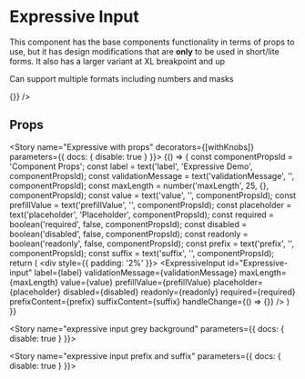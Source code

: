 
<Meta title="Components/Input/ExpressiveInput" component={ExpressiveInput} />

# Expressive Input

This component has the base components functionality in terms of props to use, but it has design modifications that are **only** to be used in short/lite forms. It also has a larger variant at XL breakpoint and up

Can support multiple formats including numbers and masks



<Preview>
  <Story name="Expressive">
    <div style={{ padding: '2%' }}>
      <ExpressiveInput
        label="Label"
        id="Expressive-input-one"
        placeholder="Placeholder"
        required={false}
        handleChange={() => {}}
      />
    </div>
  </Story>
</Preview>

## Props

<Props of={ExpressiveInput} />

<Story name="Expressive with props" decorators={[withKnobs]} parameters={{ docs: { disable: true } }}>
  {() => {
    const componentPropsId = 'Component Props';
    const label = text('label', 'Expressive Demo', componentPropsId);
    const validationMessage = text('validationMessage', '', componentPropsId);
    const maxLength = number('maxLength', 25, {}, componentPropsId);
    const value = text('value', '', componentPropsId);
    const prefillValue = text('prefillValue', '', componentPropsId);
    const placeholder = text('placeholder', 'Placeholder', componentPropsId);
    const required = boolean('required', false, componentPropsId);
    const disabled = boolean('disabled', false, componentPropsId);
    const readonly = boolean('readonly', false, componentPropsId);
    const prefix = text('prefix', '', componentPropsId);
    const suffix = text('suffix', '', componentPropsId);
    return (
      <div style={{ padding: '2%' }}>
        <ExpressiveInput
          id="Expressive-input"
          label={label}
          validationMessage={validationMessage}
          maxLength={maxLength}
          value={value}
          prefillValue={prefillValue}
          placeholder={placeholder}
          disabled={disabled}
          readonly={readonly}
          required={required}
          prefixContent={prefix}
          suffixContent={suffix}
          handleChange={() => {}}
        />
      </div>
    )
  }}
</Story>

<Story name="expressive input grey background"  parameters={{ docs: { disable: true } }}>
  <GreyBackgroundView />
</Story>

<Story name="expressive input prefix and suffix"  parameters={{ docs: { disable: true } }}>
  <PrefixSuffixView />
</Story>

